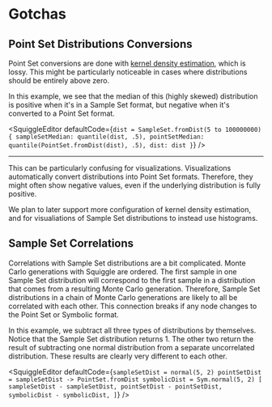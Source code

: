 
# Gotchas

## Point Set Distributions Conversions

Point Set conversions are done with [kernel density estimation](https://en.wikipedia.org/wiki/Kernel_density_estimation), which is lossy. This might be particularly noticeable in cases where distributions should be entirely above zero.

In this example, we see that the median of this (highly skewed) distribution is positive when it's in a Sample Set format, but negative when it's converted to a Point Set format.

<SquiggleEditor
  defaultCode={`dist = SampleSet.fromDist(5 to 100000000)
{
    sampleSetMedian: quantile(dist, .5),
    pointSetMedian: quantile(PointSet.fromDist(dist), .5),
    dist: dist
}`}
/>

---

This can be particularly confusing for visualizations. Visualizations automatically convert distributions into Point Set formats. Therefore, they might often show negative values, even if the underlying distribution is fully positive.

We plan to later support more configuration of kernel density estimation, and for visualiations of Sample Set distributions to instead use histograms.

## Sample Set Correlations

Correlations with Sample Set distributions are a bit complicated. Monte Carlo generations with Squiggle are ordered. The first sample in one Sample Set distribution will correspond to the first sample in a distribution that comes from a resulting Monte Carlo generation. Therefore, Sample Set distributions in a chain of Monte Carlo generations are likely to all be correlated with each other. This connection breaks if any node changes to the Point Set or Symbolic format.

In this example, we subtract all three types of distributions by themselves. Notice that the Sample Set distribution returns 1. The other two return the result of subtracting one normal distribution from a separate uncorrelated distribution. These results are clearly very different to each other.

<SquiggleEditor
  defaultCode={`sampleSetDist = normal(5, 2)
pointSetDist = sampleSetDist -> PointSet.fromDist
symbolicDist = Sym.normal(5, 2)
[
  sampleSetDist - sampleSetDist,
  pointSetDist - pointSetDist,
  symbolicDist - symbolicDist,
]`}
/>
